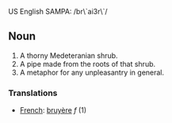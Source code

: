US English SAMPA: /br\`ai3r\`/

==Noun==
#A thorny Medeteranian shrub.
#A pipe made from the roots of that shrub.
#A metaphor for any unpleasantry in general.

===Translations===
*[[French]]: [[bruyère]] ''f'' (1)